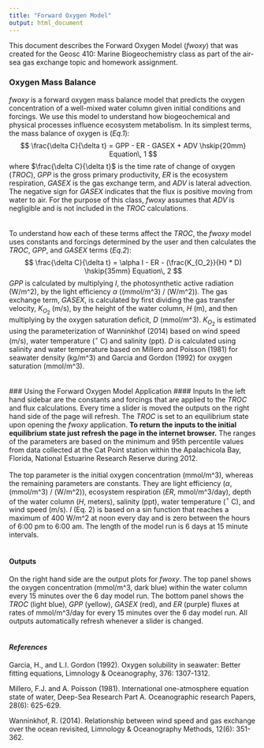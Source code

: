 ---
title: "Forward Oxygen Model"
output: html_document
---

This document describes the Forward Oxygen Model ($fwoxy$) that was created for the Geosc 410: Marine Biogeochemistry class as part of the air-sea gas exchange topic and homework assignment.

### Oxygen Mass Balance

$fwoxy$ is a forward oxygen mass balance model that predicts the oxygen concentration of a well-mixed water column given initial conditions and forcings. We use this model to understand how biogeochemical and physical processes influence ecosystem metabolism. In its simplest terms, the mass balance of oxygen is (*Eq.1*):
$$
\frac{\delta C}{\delta t} = GPP - ER - GASEX + ADV \hskip{20mm} Equation\, 1
$$
where $\frac{\delta C}{\delta t}$ is the time rate of change of oxygen ($TROC$), $GPP$ is the gross primary productivity, $ER$ is the ecosystem respiration, $GASEX$ is the gas exchange term, and $ADV$ is lateral advection. The negative sign for $GASEX$ indicates that the flux is positive moving from water to air. For the purpose of this class, $fwoxy$ assumes that $ADV$ is negligible and is not included in the $TROC$ calculations.
<br>
<br>
<br>
To understand how each of these terms affect the $TROC$, the $fwoxy$ model uses constants and forcings determined by the user and then calculates the $TROC$, $GPP$, and $GASEX$ terms (*Eq.2*):
$$
\frac{\delta C}{\delta t} = \alpha I - ER - (\frac{K_{O_2}}{H} * D) \hskip{35mm} Equation\, 2
$$
$GPP$ is calculated by multiplying $I$, the photosynthetic active radiation (W/m^2), by the light efficiency $\alpha$ ((mmol/m^3) / (W/m^2)). The gas exchange term, $GASEX$, is calculated by first dividing the gas transfer velocity, $K_{O_2}$ (m/s), by the height of the water column, $H$ (m), and then multiplying by the oxygen saturation deficit, $D$ (mmol/m^3). $K_{O_2}$ is estimated using the parameterization of Wanninkhof (2014) based on wind speed (m/s), water temperature ($^{\circ}$ C) and salinity (ppt). $D$ is calculated using salinity and water temperature based on Millero and Poisson (1981) for seawater density (kg/m^3) and Garcia and Gordon (1992) for oxygen saturation (mmol/m^3).
<br>
<br>
<br>
### Using the Forward Oxygen Model Application
#### Inputs
In the left hand sidebar are the constants and forcings that are applied to the $TROC$ and flux calculations. Every time a slider is moved the outputs on the right hand side of the page will refresh. The $TROC$ is set to an equilibrium state upon opening the $fwoxy$ application. **To return the inputs to the initial equilibrium state just refresh the page in the internet browser.** The ranges of the parameters are based on the minimum and 95th percentile values from data collected at the Cat Point station within the Apalachicola Bay, Florida, National Estuarine Research Reserve during 2012.
<br>
<br>
The top parameter is the initial oxygen concentration (mmol/m^3), whereas the remaining parameters are constants. They are light efficiency ($\alpha$, (mmol/m^3) / (W/m^2)), ecosystem respiration ($ER$, mmol/m^3/day), depth of the water column ($H$, meters), salinity (ppt), water temperature ($^{\circ}$ C), and wind speed (m/s). $I$ (Eq. 2) is based on a sin function that reaches a maximum of 400 W/m^2 at noon every day and is zero between the hours of 6:00 pm to 6:00 am. The length of the model run is 6 days at 15 minute intervals. 
<br>
<br>

#### Outputs
On the right hand side are the output plots for $fwoxy$. The top panel shows the oxygen concentration (mmol/m^3, dark blue) within the water column every 15 minutes over the 6 day model run. The bottom panel shows the $TROC$ (light blue), $GPP$ (yellow), $GASEX$ (red), and $ER$ (purple) fluxes at rates of mmol/m^3/day for every 15 minutes over the 6 day model run. All outputs automatically refresh whenever a slider is changed. 
<br>
<br>

#### *References*
Garcia, H., and L.I. Gordon (1992). Oxygen solubility in seawater: Better fitting equations, Limnology & Oceanography, 376: 1307-1312.

Millero, F.J. and A. Poisson (1981). International one-atmosphere equation state of water, Deep-Sea Research Part A. Oceanographic research Papers, 28(6): 625-629. 

Wanninkhof, R. (2014). Relationship between wind speed and gas exchange over the ocean revisited, Limnology & Oceanography Methods, 12(6): 351-362. 


